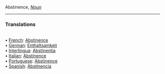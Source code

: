 Abstinence, <i>[[Noun]]</i> <HR> <P> <H3>Translations</H3><BR>• [[French]]: [[Abstinence]]<BR>• [[German]]: [[Enthaltsamkeit]]<BR>• [[Interlingua]]: [[Abstinentia]]<BR>• [[Italian]]: [[Abstinence]]<BR>• [[Portuguese]]: [[Abstinence]]<BR>• [[Spanish]]: [[Abstinencia]]<BR>